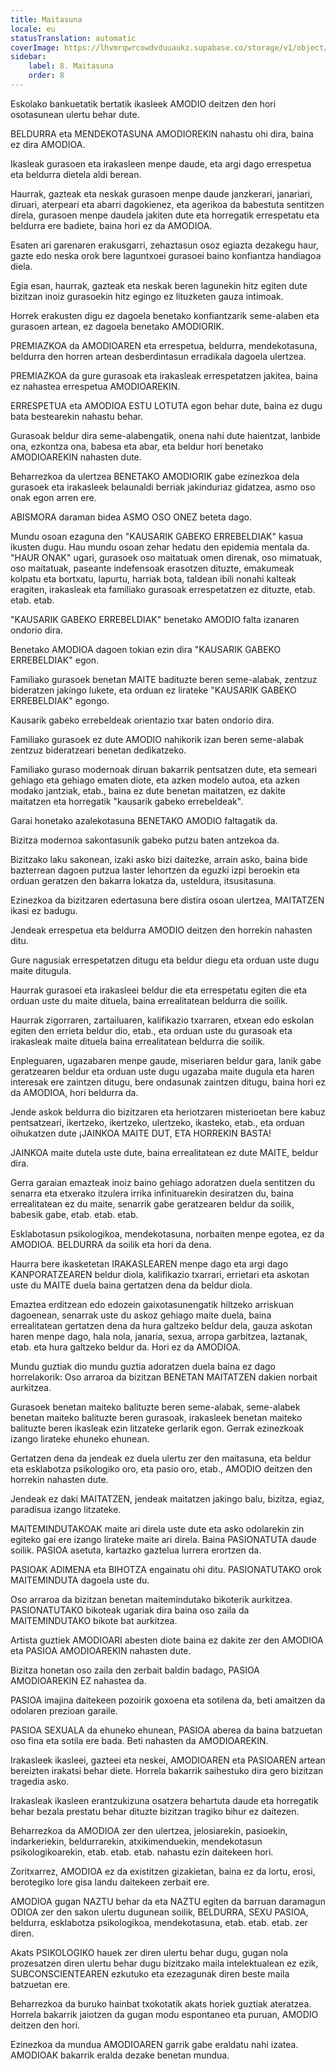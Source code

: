 ```yaml
---
title: Maitasuna
locale: eu
statusTranslation: automatic
coverImage: https://lhvmrqwrcowdvduuaukz.supabase.co/storage/v1/object/public/strapi-uploads/small_cover-educacion-fundamental.webp-2d51a7828a2b1309555be27f7e2a61a0.webp
sidebar:
    label: 8. Maitasuna
    order: 8
---
```

Eskolako bankuetatik bertatik ikasleek AMODIO deitzen den hori osotasunean ulertu behar dute.

BELDURRA eta MENDEKOTASUNA AMODIOREKIN nahastu ohi dira, baina ez dira AMODIOA.

Ikasleak gurasoen eta irakasleen menpe daude, eta argi dago errespetua eta beldurra dietela aldi berean.

Haurrak, gazteak eta neskak gurasoen menpe daude janzkerari, janariari, diruari, aterpeari eta abarri dagokienez, eta agerikoa da babestuta sentitzen direla, gurasoen menpe daudela jakiten dute eta horregatik errespetatu eta beldurra ere badiete, baina hori ez da AMODIOA.

Esaten ari garenaren erakusgarri, zehaztasun osoz egiazta dezakegu haur, gazte edo neska orok bere laguntxoei gurasoei baino konfiantza handiagoa diela.

Egia esan, haurrak, gazteak eta neskak beren lagunekin hitz egiten dute bizitzan inoiz gurasoekin hitz egingo ez lituzketen gauza intimoak.

Horrek erakusten digu ez dagoela benetako konfiantzarik seme-alaben eta gurasoen artean, ez dagoela benetako AMODIORIK.

PREMIAZKOA da AMODIOAREN eta errespetua, beldurra, mendekotasuna, beldurra den horren artean desberdintasun erradikala dagoela ulertzea.

PREMIAZKOA da gure gurasoak eta irakasleak errespetatzen jakitea, baina ez nahastea errespetua AMODIOAREKIN.

ERRESPETUA eta AMODIOA ESTU LOTUTA egon behar dute, baina ez dugu bata bestearekin nahastu behar.

Gurasoak beldur dira seme-alabengatik, onena nahi dute haientzat, lanbide ona, ezkontza ona, babesa eta abar, eta beldur hori benetako AMODIOAREKIN nahasten dute.

Beharrezkoa da ulertzea BENETAKO AMODIORIK gabe ezinezkoa dela gurasoek eta irakasleek belaunaldi berriak jakinduriaz gidatzea, asmo oso onak egon arren ere.

ABISMORA daraman bidea ASMO OSO ONEZ beteta dago.

Mundu osoan ezaguna den "KAUSARIK GABEKO ERREBELDIAK" kasua ikusten dugu. Hau mundu osoan zehar hedatu den epidemia mentala da. "HAUR ONAK" ugari, gurasoek oso maitatuak omen direnak, oso mimatuak, oso maitatuak, paseante indefensoak erasotzen dituzte, emakumeak kolpatu eta bortxatu, lapurtu, harriak bota, taldean ibili nonahi kalteak eragiten, irakasleak eta familiako gurasoak errespetatzen ez dituzte, etab. etab. etab.

"KAUSARIK GABEKO ERREBELDIAK" benetako AMODIO falta izanaren ondorio dira.

Benetako AMODIOA dagoen tokian ezin dira "KAUSARIK GABEKO ERREBELDIAK" egon.

Familiako gurasoek benetan MAITE badituzte beren seme-alabak, zentzuz bideratzen jakingo lukete, eta orduan ez lirateke "KAUSARIK GABEKO ERREBELDIAK" egongo.

Kausarik gabeko errebeldeak orientazio txar baten ondorio dira.

Familiako gurasoek ez dute AMODIO nahikorik izan beren seme-alabak zentzuz bideratzeari benetan dedikatzeko.

Familiako guraso modernoak diruan bakarrik pentsatzen dute, eta semeari gehiago eta gehiago ematen diote, eta azken modelo autoa, eta azken modako jantziak, etab., baina ez dute benetan maitatzen, ez dakite maitatzen eta horregatik "kausarik gabeko errebeldeak".

Garai honetako azalekotasuna BENETAKO AMODIO faltagatik da.

Bizitza modernoa sakontasunik gabeko putzu baten antzekoa da.

Bizitzako laku sakonean, izaki asko bizi daitezke, arrain asko, baina bide bazterrean dagoen putzua laster lehortzen da eguzki izpi beroekin eta orduan geratzen den bakarra lokatza da, usteldura, itsusitasuna.

Ezinezkoa da bizitzaren edertasuna bere distira osoan ulertzea, MAITATZEN ikasi ez badugu.

Jendeak errespetua eta beldurra AMODIO deitzen den horrekin nahasten ditu.

Gure nagusiak errespetatzen ditugu eta beldur diegu eta orduan uste dugu maite ditugula.

Haurrak gurasoei eta irakasleei beldur die eta errespetatu egiten die eta orduan uste du maite dituela, baina errealitatean beldurra die soilik.

Haurrak zigorraren, zartailuaren, kalifikazio txarraren, etxean edo eskolan egiten den errieta beldur dio, etab., eta orduan uste du gurasoak eta irakasleak maite dituela baina errealitatean beldurra die soilik.

Enpleguaren, ugazabaren menpe gaude, miseriaren beldur gara, lanik gabe geratzearen beldur eta orduan uste dugu ugazaba maite dugula eta haren interesak ere zaintzen ditugu, bere ondasunak zaintzen ditugu, baina hori ez da AMODIOA, hori beldurra da.

Jende askok beldurra dio bizitzaren eta heriotzaren misterioetan bere kabuz pentsatzeari, ikertzeko, ikertzeko, ulertzeko, ikasteko, etab., eta orduan oihukatzen dute ¡JAINKOA MAITE DUT, ETA HORREKIN BASTA!

JAINKOA maite dutela uste dute, baina errealitatean ez dute MAITE, beldur dira.

Gerra garaian emazteak inoiz baino gehiago adoratzen duela sentitzen du senarra eta etxerako itzulera irrika infinituarekin desiratzen du, baina errealitatean ez du maite, senarrik gabe geratzearen beldur da soilik, babesik gabe, etab. etab. etab.

Esklabotasun psikologikoa, mendekotasuna, norbaiten menpe egotea, ez da AMODIOA. BELDURRA da soilik eta hori da dena.

Haurra bere ikasketetan IRAKASLEAREN menpe dago eta argi dago KANPORATZEAREN beldur diola, kalifikazio txarrari, errietari eta askotan uste du MAITE duela baina gertatzen dena da beldur diola.

Emaztea erditzean edo edozein gaixotasunengatik hiltzeko arriskuan dagoenean, senarrak uste du askoz gehiago maite duela, baina errealitatean gertatzen dena da hura galtzeko beldur dela, gauza askotan haren menpe dago, hala nola, janaria, sexua, arropa garbitzea, laztanak, etab. eta hura galtzeko beldur da. Hori ez da AMODIOA.

Mundu guztiak dio mundu guztia adoratzen duela baina ez dago horrelakorik: Oso arraroa da bizitzan BENETAN MAITATZEN dakien norbait aurkitzea.

Gurasoek benetan maiteko balituzte beren seme-alabak, seme-alabek benetan maiteko balituzte beren gurasoak, irakasleek benetan maiteko balituzte beren ikasleak ezin litzateke gerlarik egon. Gerrak ezinezkoak izango lirateke ehuneko ehunean.

Gertatzen dena da jendeak ez duela ulertu zer den maitasuna, eta beldur eta esklabotza psikologiko oro, eta pasio oro, etab., AMODIO deitzen den horrekin nahasten dute.

Jendeak ez daki MAITATZEN, jendeak maitatzen jakingo balu, bizitza, egiaz, paradisua izango litzateke.

MAITEMINDUTAKOAK maite ari direla uste dute eta asko odolarekin zin egiteko gai ere izango lirateke maite ari direla. Baina PASIONATUTA daude soilik. PASIOA asetuta, kartazko gaztelua lurrera erortzen da.

PASIOAK ADIMENA eta BIHOTZA engainatu ohi ditu. PASIONATUTAKO orok MAITEMINDUTA dagoela uste du.

Oso arraroa da bizitzan benetan maitemindutako bikoterik aurkitzea. PASIONATUTAKO bikoteak ugariak dira baina oso zaila da MAITEMINDUTAKO bikote bat aurkitzea.

Artista guztiek AMODIOARI abesten diote baina ez dakite zer den AMODIOA eta PASIOA AMODIOAREKIN nahasten dute.

Bizitza honetan oso zaila den zerbait baldin badago, PASIOA AMODIOAREKIN EZ nahastea da.

PASIOA imajina daitekeen pozoirik goxoena eta sotilena da, beti amaitzen da odolaren prezioan garaile.

PASIOA SEXUALA da ehuneko ehunean, PASIOA aberea da baina batzuetan oso fina eta sotila ere bada. Beti nahasten da AMODIOAREKIN.

Irakasleek ikasleei, gazteei eta neskei, AMODIOAREN eta PASIOAREN artean bereizten irakatsi behar diete. Horrela bakarrik saihestuko dira gero bizitzan tragedia asko.

Irakasleak ikasleen erantzukizuna osatzera behartuta daude eta horregatik behar bezala prestatu behar dituzte bizitzan tragiko bihur ez daitezen.

Beharrezkoa da AMODIOA zer den ulertzea, jelosiarekin, pasioekin, indarkeriekin, beldurrarekin, atxikimenduekin, mendekotasun psikologikoarekin, etab. etab. etab. nahastu ezin daitekeen hori.

Zoritxarrez, AMODIOA ez da existitzen gizakietan, baina ez da lortu, erosi, berotegiko lore gisa landu daitekeen zerbait ere.

AMODIOA gugan NAZTU behar da eta NAZTU egiten da barruan daramagun ODIOA zer den sakon ulertu dugunean soilik, BELDURRA, SEXU PASIOA, beldurra, esklabotza psikologikoa, mendekotasuna, etab. etab. etab. zer diren.

Akats PSIKOLOGIKO hauek zer diren ulertu behar dugu, gugan nola prozesatzen diren ulertu behar dugu bizitzako maila intelektualean ez ezik, SUBCONSCIENTEAREN ezkutuko eta ezezagunak diren beste maila batzuetan ere.

Beharrezkoa da buruko hainbat txokotatik akats horiek guztiak ateratzea. Horrela bakarrik jaiotzen da gugan modu espontaneo eta puruan, AMODIO deitzen den hori.

Ezinezkoa da mundua AMODIOAREN garrik gabe eraldatu nahi izatea. AMODIOAK bakarrik eralda dezake benetan mundua.

